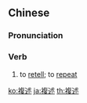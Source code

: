 {{also|复述}}
==Chinese==
{{zh-forms|t2=復述|s=复述}}

===Pronunciation===
{{zh-pron
|m=fùshù
|cat=v
}}

===Verb===
{{zh-verb}}

# to [[retell]]; to [[repeat]]

{{zh-cat|Elementary}}

[[ko:複述]]
[[ja:複述]]
[[th:複述]]